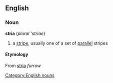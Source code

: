 == English ==
=== Noun ===
[[Category:English nouns]]
'''stria''' (''plural'' '''striae'')
# a [[stripe]], usually one of a set of [[parallel]] stripes
==== Etymology ====
From {{L.}} [[stria]] ''furrow''